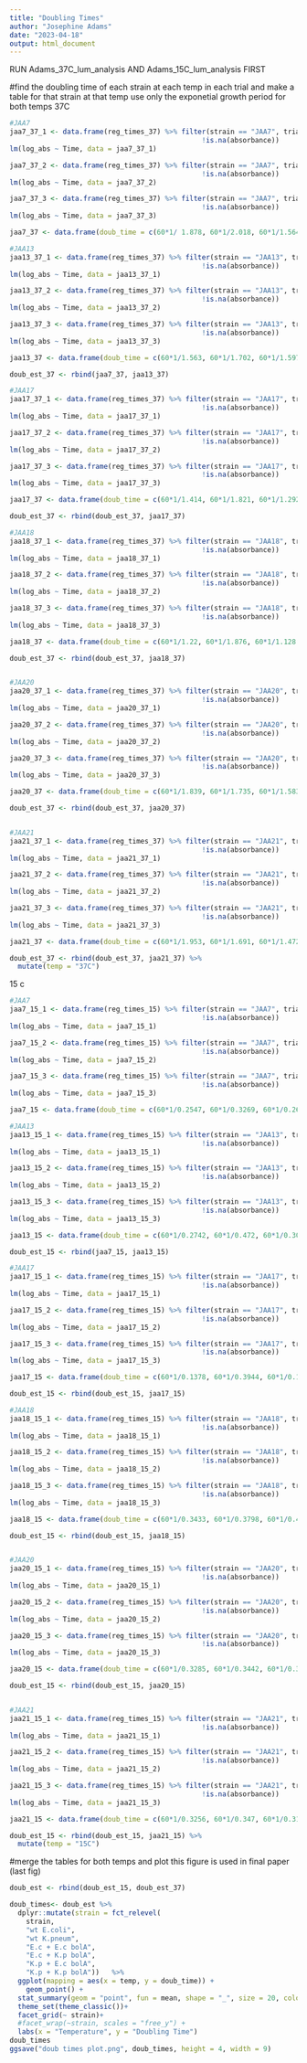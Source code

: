 ```yaml
---
title: "Doubling Times"
author: "Josephine Adams"
date: "2023-04-18"
output: html_document
---
```


RUN Adams_37C_lum_analysis AND Adams_15C_lum_analysis FIRST

#find the doubling time of each strain at each temp in each trial and make a table for that strain at that temp
use only the exponetial growth period for both temps
37C
```r
#JAA7
jaa7_37_1 <- data.frame(reg_times_37) %>% filter(strain == "JAA7", trial == "one", 
                                               !is.na(absorbance)) 
lm(log_abs ~ Time, data = jaa7_37_1)

jaa7_37_2 <- data.frame(reg_times_37) %>% filter(strain == "JAA7", trial == "two", 
                                               !is.na(absorbance)) 
lm(log_abs ~ Time, data = jaa7_37_2)

jaa7_37_3 <- data.frame(reg_times_37) %>% filter(strain == "JAA7", trial == "three", 
                                               !is.na(absorbance)) 
lm(log_abs ~ Time, data = jaa7_37_3)

jaa7_37 <- data.frame(doub_time = c(60*1/ 1.878, 60*1/2.018, 60*1/1.564), trial = c("one", "two", "three"), strain = "wt E.coli")

#JAA13
jaa13_37_1 <- data.frame(reg_times_37) %>% filter(strain == "JAA13", trial == "one", 
                                               !is.na(absorbance)) 
lm(log_abs ~ Time, data = jaa13_37_1)

jaa13_37_2 <- data.frame(reg_times_37) %>% filter(strain == "JAA13", trial == "two", 
                                               !is.na(absorbance)) 
lm(log_abs ~ Time, data = jaa13_37_2)

jaa13_37_3 <- data.frame(reg_times_37) %>% filter(strain == "JAA13", trial == "three", 
                                               !is.na(absorbance)) 
lm(log_abs ~ Time, data = jaa13_37_3)

jaa13_37 <- data.frame(doub_time = c(60*1/1.563, 60*1/1.702, 60*1/1.597 ), trial = c("one", "two", "three"), strain = "wt K.pneum")

doub_est_37 <- rbind(jaa7_37, jaa13_37)

#JAA17
jaa17_37_1 <- data.frame(reg_times_37) %>% filter(strain == "JAA17", trial == "one", 
                                               !is.na(absorbance)) 
lm(log_abs ~ Time, data = jaa17_37_1)

jaa17_37_2 <- data.frame(reg_times_37) %>% filter(strain == "JAA17", trial == "two", 
                                               !is.na(absorbance)) 
lm(log_abs ~ Time, data = jaa17_37_2)

jaa17_37_3 <- data.frame(reg_times_37) %>% filter(strain == "JAA17", trial == "three", 
                                               !is.na(absorbance)) 
lm(log_abs ~ Time, data = jaa17_37_3)

jaa17_37 <- data.frame(doub_time = c(60*1/1.414, 60*1/1.821, 60*1/1.292 ), trial = c("one", "two", "three"), strain = "E.c + E.c bolA")

doub_est_37 <- rbind(doub_est_37, jaa17_37)

#JAA18
jaa18_37_1 <- data.frame(reg_times_37) %>% filter(strain == "JAA18", trial == "one", 
                                               !is.na(absorbance)) 
lm(log_abs ~ Time, data = jaa18_37_1)

jaa18_37_2 <- data.frame(reg_times_37) %>% filter(strain == "JAA18", trial == "two", 
                                               !is.na(absorbance)) 
lm(log_abs ~ Time, data = jaa18_37_2)

jaa18_37_3 <- data.frame(reg_times_37) %>% filter(strain == "JAA18", trial == "three", 
                                               !is.na(absorbance)) 
lm(log_abs ~ Time, data = jaa18_37_3)

jaa18_37 <- data.frame(doub_time = c(60*1/1.22, 60*1/1.876, 60*1/1.128 ), trial = c("one", "two", "three"), strain = "E.c + K.p bolA")

doub_est_37 <- rbind(doub_est_37, jaa18_37)


#JAA20
jaa20_37_1 <- data.frame(reg_times_37) %>% filter(strain == "JAA20", trial == "one", 
                                               !is.na(absorbance)) 
lm(log_abs ~ Time, data = jaa20_37_1)

jaa20_37_2 <- data.frame(reg_times_37) %>% filter(strain == "JAA20", trial == "two", 
                                               !is.na(absorbance)) 
lm(log_abs ~ Time, data = jaa20_37_2)

jaa20_37_3 <- data.frame(reg_times_37) %>% filter(strain == "JAA20", trial == "three", 
                                               !is.na(absorbance)) 
lm(log_abs ~ Time, data = jaa20_37_3)

jaa20_37 <- data.frame(doub_time = c(60*1/1.839, 60*1/1.735, 60*1/1.583  ), trial = c("one", "two", "three"), strain = "K.p + E.c bolA")

doub_est_37 <- rbind(doub_est_37, jaa20_37)


#JAA21
jaa21_37_1 <- data.frame(reg_times_37) %>% filter(strain == "JAA21", trial == "one", 
                                               !is.na(absorbance)) 
lm(log_abs ~ Time, data = jaa21_37_1)

jaa21_37_2 <- data.frame(reg_times_37) %>% filter(strain == "JAA21", trial == "two", 
                                               !is.na(absorbance)) 
lm(log_abs ~ Time, data = jaa21_37_2)

jaa21_37_3 <- data.frame(reg_times_37) %>% filter(strain == "JAA21", trial == "three", 
                                               !is.na(absorbance)) 
lm(log_abs ~ Time, data = jaa21_37_3)

jaa21_37 <- data.frame(doub_time = c(60*1/1.953, 60*1/1.691, 60*1/1.472  ), trial = c("one", "two", "three"), strain = "K.p + K.p bolA")

doub_est_37 <- rbind(doub_est_37, jaa21_37) %>% 
  mutate(temp = "37C")
```
15 c
```r
#JAA7
jaa7_15_1 <- data.frame(reg_times_15) %>% filter(strain == "JAA7", trial == "one", 
                                               !is.na(absorbance)) 
lm(log_abs ~ Time, data = jaa7_15_1)

jaa7_15_2 <- data.frame(reg_times_15) %>% filter(strain == "JAA7", trial == "two", 
                                               !is.na(absorbance)) 
lm(log_abs ~ Time, data = jaa7_15_2)

jaa7_15_3 <- data.frame(reg_times_15) %>% filter(strain == "JAA7", trial == "three", 
                                               !is.na(absorbance)) 
lm(log_abs ~ Time, data = jaa7_15_3)

jaa7_15 <- data.frame(doub_time = c(60*1/0.2547, 60*1/0.3269, 60*1/0.260), trial = c("one", "two", "three"), strain = "wt E.coli")

#JAA13
jaa13_15_1 <- data.frame(reg_times_15) %>% filter(strain == "JAA13", trial == "one", 
                                               !is.na(absorbance)) 
lm(log_abs ~ Time, data = jaa13_15_1)

jaa13_15_2 <- data.frame(reg_times_15) %>% filter(strain == "JAA13", trial == "two", 
                                               !is.na(absorbance)) 
lm(log_abs ~ Time, data = jaa13_15_2)

jaa13_15_3 <- data.frame(reg_times_15) %>% filter(strain == "JAA13", trial == "three", 
                                               !is.na(absorbance)) 
lm(log_abs ~ Time, data = jaa13_15_3)

jaa13_15 <- data.frame(doub_time = c(60*1/0.2742, 60*1/0.472, 60*1/0.309 ), trial = c("one", "two", "three"), strain = "wt K.pneum")

doub_est_15 <- rbind(jaa7_15, jaa13_15)

#JAA17
jaa17_15_1 <- data.frame(reg_times_15) %>% filter(strain == "JAA17", trial == "one", 
                                               !is.na(absorbance)) 
lm(log_abs ~ Time, data = jaa17_15_1)

jaa17_15_2 <- data.frame(reg_times_15) %>% filter(strain == "JAA17", trial == "two", 
                                               !is.na(absorbance)) 
lm(log_abs ~ Time, data = jaa17_15_2)

jaa17_15_3 <- data.frame(reg_times_15) %>% filter(strain == "JAA17", trial == "three", 
                                               !is.na(absorbance)) 
lm(log_abs ~ Time, data = jaa17_15_3)

jaa17_15 <- data.frame(doub_time = c(60*1/0.1378, 60*1/0.3944, 60*1/0.198 ), trial = c("one", "two", "three"), strain = "E.c + E.c bolA")

doub_est_15 <- rbind(doub_est_15, jaa17_15)

#JAA18
jaa18_15_1 <- data.frame(reg_times_15) %>% filter(strain == "JAA18", trial == "one", 
                                               !is.na(absorbance)) 
lm(log_abs ~ Time, data = jaa18_15_1)

jaa18_15_2 <- data.frame(reg_times_15) %>% filter(strain == "JAA18", trial == "two", 
                                               !is.na(absorbance)) 
lm(log_abs ~ Time, data = jaa18_15_2)

jaa18_15_3 <- data.frame(reg_times_15) %>% filter(strain == "JAA18", trial == "three", 
                                               !is.na(absorbance)) 
lm(log_abs ~ Time, data = jaa18_15_3)

jaa18_15 <- data.frame(doub_time = c(60*1/0.3433, 60*1/0.3798, 60*1/0.4788 ), trial = c("one", "two", "three"), strain = "E.c + K.p bolA")

doub_est_15 <- rbind(doub_est_15, jaa18_15)


#JAA20
jaa20_15_1 <- data.frame(reg_times_15) %>% filter(strain == "JAA20", trial == "one", 
                                               !is.na(absorbance)) 
lm(log_abs ~ Time, data = jaa20_15_1)

jaa20_15_2 <- data.frame(reg_times_15) %>% filter(strain == "JAA20", trial == "two", 
                                               !is.na(absorbance)) 
lm(log_abs ~ Time, data = jaa20_15_2)

jaa20_15_3 <- data.frame(reg_times_15) %>% filter(strain == "JAA20", trial == "three", 
                                               !is.na(absorbance)) 
lm(log_abs ~ Time, data = jaa20_15_3)

jaa20_15 <- data.frame(doub_time = c(60*1/0.3285, 60*1/0.3442, 60*1/0.3376  ), trial = c("one", "two", "three"), strain = "K.p + E.c bolA")

doub_est_15 <- rbind(doub_est_15, jaa20_15)


#JAA21
jaa21_15_1 <- data.frame(reg_times_15) %>% filter(strain == "JAA21", trial == "one", 
                                               !is.na(absorbance)) 
lm(log_abs ~ Time, data = jaa21_15_1)

jaa21_15_2 <- data.frame(reg_times_15) %>% filter(strain == "JAA21", trial == "two", 
                                               !is.na(absorbance)) 
lm(log_abs ~ Time, data = jaa21_15_2)

jaa21_15_3 <- data.frame(reg_times_15) %>% filter(strain == "JAA21", trial == "three", 
                                               !is.na(absorbance)) 
lm(log_abs ~ Time, data = jaa21_15_3)

jaa21_15 <- data.frame(doub_time = c(60*1/0.3256, 60*1/0.347, 60*1/0.3124  ), trial = c("one", "two", "three"), strain = "K.p + K.p bolA")

doub_est_15 <- rbind(doub_est_15, jaa21_15) %>% 
  mutate(temp = "15C")
```
#merge the tables for both temps and plot
this figure is used in final paper (last fig)
```r
doub_est <- rbind(doub_est_15, doub_est_37)

doub_times<- doub_est %>%
  dplyr::mutate(strain = fct_relevel(
    strain,
    "wt E.coli",
    "wt K.pneum",
    "E.c + E.c bolA",
    "E.c + K.p bolA",
    "K.p + E.c bolA",
    "K.p + K.p bolA"))   %>%
  ggplot(mapping = aes(x = temp, y = doub_time)) +  
    geom_point() +
  stat_summary(geom = "point", fun = mean, shape = "_", size = 20, color = "lightgray") +
  theme_set(theme_classic())+
  facet_grid(~ strain)+
  #facet_wrap(~strain, scales = "free_y") +
  labs(x = "Temperature", y = "Doubling Time") 
doub_times
ggsave("doub times plot.png", doub_times, height = 4, width = 9)
```



